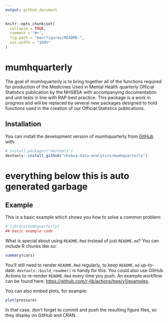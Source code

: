 ```yaml
---
output: github_document
---
```


<!-- README.md is generated from README.Rmd. Please edit that file -->

```r
knitr::opts_chunk$set(
  collapse = TRUE,
  comment = "#>",
  fig.path = "man/figures/README-",
  out.width = "100%"
)
```

# mumhquarterly

<!-- badges: start -->
<!-- badges: end -->

The goal of mumhquarterly is to bring together all of the functions required for production of the Medicines Used in Mental Health quarterly Official Statistics publication by the NHSBSA with accompanying documentation and unit tests in line with RAP best practice. This package is a work in progress and will be replaced by several new packages designed to hold functions used in the creation of our Official Statistics publications.

## Installation

You can install the development version of mumhquarterly from [GitHub](https://github.com/) with:

``` r
# install.packages("devtools")
devtools::install_github("nhsbsa-data-analytics/mumhquarterly")
```

# everything below this is auto generated garbage

## Example

This is a basic example which shows you how to solve a common problem:

```r
# library(mumhquarterly)
## basic example code
```

What is special about using `README.Rmd` instead of just `README.md`? You can include R chunks like so:

```r
summary(cars)
```

You'll still need to render `README.Rmd` regularly, to keep `README.md` up-to-date. `devtools::build_readme()` is handy for this. You could also use GitHub Actions to re-render `README.Rmd` every time you push. An example workflow can be found here: <https://github.com/r-lib/actions/tree/v1/examples>.

You can also embed plots, for example:

```r
plot(pressure)
```

In that case, don't forget to commit and push the resulting figure files, so they display on GitHub and CRAN.
